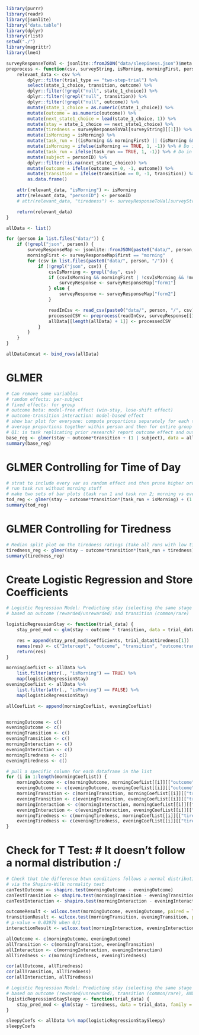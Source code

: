 ```r
library(purrr)
library(readr)
library(jsonlite)
library("data.table")
library(dplyr)
library(rlist)
setwd("./")
library(magrittr)
library(lme4)
```

```r

surveyResponseToVal <- jsonlite::fromJSON("data/sleepiness.json")$meta
preprocess <- function(csv, surveyString, isMorning, morningFirst, personID) {
    relevant_data <- csv %>%
        dplyr::filter(trial_type == "two-step-trial") %>%
        select(state_1_choice, transition, outcome) %>%
        dplyr::filter(!grepl("null", state_1_choice)) %>%
        dplyr::filter(!grepl("null", transition)) %>%
        dplyr::filter(!grepl("null", outcome)) %>%
        mutate(state_1_choice = as.numeric(state_1_choice)) %>%
        mutate(outcome = as.numeric(outcome)) %>%
        mutate(next_state1_choice = lead(state_1_choice, 1)) %>%
        mutate(stay = state_1_choice == next_state1_choice) %>%
        mutate(tiredness = surveyResponseToVal[surveyString][[1]]) %>%
        mutate(isMorning = isMorning) %>%
        mutate(task_run = ((isMorning && morningFirst) || (isMorning && morningFirst))) %>%
        mutate(isMorning = ifelse(isMorning == TRUE, 1, -1)) %>% # Do in one line with above???
        mutate(task_run = ifelse(task_run == TRUE, 1, -1)) %>% # Do in one line with above???
        mutate(subject = personID) %>%
        dplyr::filter(!is.na(next_state1_choice)) %>%
        mutate(outcome = ifelse(outcome == 0, -1, outcome)) %>%
        mutate(transition = ifelse(transition == 0, -1, transition)) %>% # center around 0
        as.data.frame()

    attr(relevant_data, "isMorning") <- isMorning
    attr(relevant_data, "personID") <- personID
    # attr(relevant_data, "tiredness") <- surveyResponseToVal[surveyString][[1]]

    return(relevant_data)
}
```

```r

allData <- list()

for (person in list.files("data/")) {
    if (!grepl("json", person)) {
        surveyResponseMap <- jsonlite::fromJSON(paste0("data/", person, "/meta.json"))$meta
        morningFirst <- surveyResponseMap$first == "morning"
        for (csv in list.files(paste0("data/", person, "/"))) {
            if (!grepl("json", csv)) {
                csvIsMorning <- grepl("day", csv)
                if (csvIsMorning && morningFirst | !csvIsMorning && !morningFirst) {
                    surveyResponse <- surveyResponseMap["form1"]
                } else {
                    surveyResponse <- surveyResponseMap["form2"]
                }

                readInCsv <- read_csv(paste0("data/", person, "/", csv))
                processedCSV <- preprocess(readInCsv, surveyResponse[[1]], csvIsMorning, morningFirst, person)
                allData[[length(allData) + 1]] <- processedCSV
            }
        }
    }
}
```

```r
allDataConcat <- bind_rows(allData)
```

# GLMER
```r
# Can remove some variables
# random effects: per-subject
# fixed effects: for group
# outcome beta: model-free effect (win-stay, lose-shift effect)
# outcome-transition interaction: model-based effect
# show bar plot for everyone: compute proportions separately for each task run and then
# average proportions together within person and then for entire group
# Q1: is task replicating prior research? report outcome effect and out:trans effect (non-sig trend; in text)
base_reg <- glmer(stay ~ outcome*transition + (1 | subject), data = allDataConcat, family = binomial)
summary(base_reg)
```

# GLMER Controlling for Time of Day
```r
# strat to include every var as random effect and then prune higher order rand effects until model converged
# run task run without morning stuff
# make two sets of bar plots (task run 1 and task run 2; morning vs evening)
tod_reg <- glmer(stay ~ outcome*transition*(task_run + isMorning) + (1 | subject), data = allDataConcat, family = binomial)
summary(tod_reg)
```

# GLMER Controlling for Tiredness
```r
# Median split plot on the tiredness ratings (take all runs with low tiredness and make plot)
tiredness_reg <- glmer(stay ~ outcome*transition*(task_run + tiredness) + (1 + (outcome*transition) || subject), data = allDataConcat, family = binomial)
summary(tiredness_reg)
```

# Create Logistic Regression and Store Coefficients
```r
# Logistic Regression Model: Predicting stay (selecting the same stage 1 choice as the previous round)
# based on outcome (rewarded/unrewarded) and transition (common/rare)

logisticRegressionStay <- function(trial_data) {
    stay_pred_mod <- glm(stay ~ outcome * transition, data = trial_data, family = binomial)

    res = append(stay_pred_mod$coefficients, trial_data$tiredness[1])
    names(res) <- c("Intercept", "outcome", "transition", "outcome:transition", "tiredness")
    return(res)
}

morningCoefList <- allData %>%
    list.filter(attr(., "isMorning") == TRUE) %>%
    map(logisticRegressionStay)
eveningCoefList <- allData %>%
    list.filter(attr(., "isMorning") == FALSE) %>%
    map(logisticRegressionStay)

allCoefList <- append(morningCoefList, eveningCoefList)


morningOutcome <- c()
eveningOutcome <- c()
morningTransition <- c()
eveningTransition <- c()
morningInteraction <- c()
eveningInteraction <- c()
morningTiredness <- c()
eveningTiredness <- c()

# pull a specific column for each dataframe in the list
for (i in 1:length(morningCoefList)) {
    morningOutcome <- c(morningOutcome, morningCoefList[[i]][["outcome"]])
    eveningOutcome <- c(eveningOutcome, eveningCoefList[[i]][["outcome"]])
    morningTransition <- c(morningTransition, morningCoefList[[i]][["transition"]])
    eveningTransition <- c(eveningTransition, eveningCoefList[[i]][["transition"]])
    morningInteraction <- c(morningInteraction, morningCoefList[[i]][["outcome:transition"]])
    eveningInteraction <- c(eveningInteraction, eveningCoefList[[i]][["outcome:transition"]])
    morningTiredness <- c(morningTiredness, morningCoefList[[i]][["tiredness"]])
    eveningTiredness <- c(eveningTiredness, eveningCoefList[[i]][["tiredness"]])
}
```

# Check for T Test: # It doesn't follow a normal distribution :/
```r
# Check that the difference btwn conditions follows a normal distribution
# via the Shapiro-Wilk normality test
canTestOutcome <- shapiro.test(morningOutcome - eveningOutcome)
canTestTransition <- shapiro.test(morningTransition - eveningTransition)
canTestInteraction <- shapiro.test(morningInteraction - eveningInteraction)
```

```r
outcomeResult <- wilcox.test(morningOutcome, eveningOutcome, paired = TRUE)
transitionResult <- wilcox.test(morningTransition, eveningTransition, paired = TRUE)
# p-value = 0.03979 when 0/1
interactionResult <- wilcox.test(morningInteraction, eveningInteraction, paired = TRUE)
```

```r
allOutcome <- c(morningOutcome, eveningOutcome)
allTransition <- c(morningTransition, eveningTransition)
allInteraction <- c(morningInteraction, eveningInteraction)
allTiredness <- c(morningTiredness, eveningTiredness)

cor(allOutcome, allTiredness)
cor(allTransition, allTiredness)
cor(allInteraction, allTiredness)
```


```r
# Logistic Regression Model: Predicting stay (selecting the same stage 1 choice as the previous round)
# based on outcome (rewarded/unrewarded), transition (common/rare), AND sleepiness score
logisticRegressionStaySleepy <- function(trial_data) {
    stay_pred_mod <- glm(stay ~ tiredness, data = trial_data, family = binomial)
}

sleepyCoefs <- allData %>% map(logisticRegressionStaySleepy)
sleepyCoefs
```